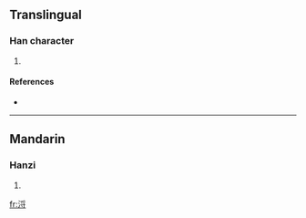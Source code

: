 ==Translingual==

===Han character===
{{Han char|rn=85|rad=水|as=07|sn=10|four=|canj=水月木戈 (EBDI)}}

# {{defn|Han|sort=水07}}

====References====
* {{Han ref|kx=0623.180|dkj=17454|dj=1021.080|hdz=31628.100|uh=6D56|ud=27990}}

----

==Mandarin==

===Hanzi===
{{cmn-hanzi|pin=[[liè]] ([[lie4]])|wg=lieh<sup>4</sup>}}

# {{defn|Mandarin}}

[[fr:浖]]